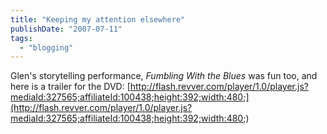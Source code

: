 ```yaml
---
title: "Keeping my attention elsewhere"
publishDate: "2007-07-11"
tags: 
  - "blogging"
---
```


Glen's storytelling performance, _Fumbling With the Blues_ was fun too, and here is a trailer for the DVD: [http://flash.revver.com/player/1.0/player.js?mediaId:327565;affiliateId:100438;height:392;width:480;](http://flash.revver.com/player/1.0/player.js?mediaId:327565;affiliateId:100438;height:392;width:480;)
